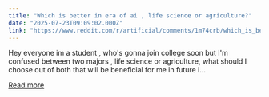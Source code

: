 ```yaml
---
title: "Which is better in era of ai , life science or agriculture?"
date: "2025-07-23T09:09:02.000Z"
link: "https://www.reddit.com/r/artificial/comments/1m74crb/which_is_better_in_era_of_ai_life_science_or/"
---
```


Hey everyone im a student , who's gonna join college soon but I'm confused between two majors , life science or agriculture, what should I choose out of both that will be beneficial for me in future i...

[Read more](https://www.reddit.com/r/artificial/comments/1m74crb/which_is_better_in_era_of_ai_life_science_or/)
